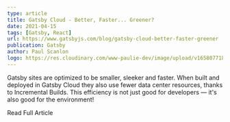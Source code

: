 ```yaml
---
type: article
title: Gatsby Cloud - Better, Faster... Greener?
date: 2021-04-15
tags: [Gatsby, React]
url: https://www.gatsbyjs.com/blog/gatsby-cloud-better-faster-greener
publication: Gatsby
author: Paul Scanlon
logo: https://res.cloudinary.com/www-paulie-dev/image/upload/v1658077182/paulie.dev/Logos/gatsby-logo_dgbkjm.png
---
```


Gatsby sites are optimized to be smaller, sleeker and faster. When built and deployed in Gatsby Cloud they also use
fewer data center resources, thanks to Incremental Builds. This efficiency is not just good for developers — it's also
good for the environment!

<CtaExternal href='https://www.gatsbyjs.com/blog/gatsby-cloud-better-faster-greener'>Read Full Article</CtaExternal>
